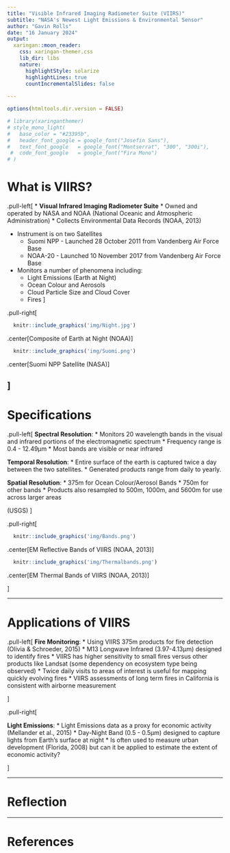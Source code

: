 ```yaml
---
title: "Visible Infrared Imaging Radiometer Suite (VIIRS)"
subtitle: "NASA's Newest Light Emissions & Environmental Sensor"
author: "Gavin Rolls"
date: "16 January 2024"
output:
  xaringan::moon_reader:
    css: xaringan-themer.css
    lib_dir: libs
    nature:
      highlightStyle: solarize
      highlightLines: true
      countIncrementalSlides: false
  
---
```


```r
options(htmltools.dir.version = FALSE)
```

```r
# library(xaringanthemer)
# style_mono_light(
#   base_color = "#23395b",
#   header_font_google = google_font("Josefin Sans"),
#   text_font_google   = google_font("Montserrat", "300", "300i"),
 #  code_font_google   = google_font("Fira Mono")
# )
```

# What is VIIRS?

.pull-left[
* **Visual Infrared Imaging Radiometer Suite**
* Owned and operated by NASA and NOAA (National Oceanic and Atmospheric Administration)
* Collects Environmental Data Records (NOAA, 2013)

* Instrument is on two Satellites 
  * Suomi NPP - Launched 28 October 2011 from Vandenberg Air Force Base
  * NOAA-20 - Launched 10 November 2017 from Vandenberg Air Force Base
  
* Monitors a number of phenomena including:
  * Light Emissions (Earth at Night)
  * Ocean Colour and Aerosols
  * Cloud Particle Size and Cloud Cover
  * Fires
]

.pull-right[
```r
  knitr::include_graphics('img/Night.jpg')
```

.center[Composite of Earth at Night (NOAA)]

```r
  knitr::include_graphics('img/Suomi.png')
```

.center[Suomi NPP Satellite (NASA)]

]
---

# Specifications

.pull-left[
**Spectral Resolution**: 
  * Monitors 20 wavelength bands in the visual and infrared portions of the electromagnetic spectrum
  * Frequency range is 0.4 - 12.49µm
  * Most bands are visible or near infrared

**Temporal Resolution**: 
  * Entire surface of the earth is captured twice a day between the two satellites.
  * Generated products range from daily to yearly.

**Spatial Resolution**:
  * 375m for Ocean Colour/Aerosol Bands
  * 750m for other bands
  * Products also resampled to 500m, 1000m, and 5600m for use across larger areas

(USGS)
]

.pull-right[
```r
  knitr::include_graphics('img/Bands.png')
```

.center[EM Reflective Bands of VIIRS (NOAA, 2013)\n]

```r
  knitr::include_graphics('img/Thermalbands.png')
```

.center[EM Thermal Bands of VIIRS (NOAA, 2013)]

]

---

# Applications of VIIRS

.pull-left[
**Fire Monitoring**: 
  * Using VIIRS 375m products for fire detection (Olivia & Schroeder, 2015)
  * M13 Longwave Infrared (3.97-4.13µm) designed to identify fires
  * VIIRS has higher sensitivity to small fires versus other products like Landsat (some dependency on ecosystem type being observed)
  * Twice daily visits to areas of interest is useful for mapping quickly evolving fires
  * VIIRS assessments of long term fires in California is consistent with airborne measurement

]

.pull-right[

**Light Emissions**: 
  * Light Emissions data as a proxy for economic activity (Mellander et al., 2015)
  * Day-Night Band (0.5 - 0.5µm) designed to capture lights from Earth's surface at night
  * Is often used to measure urban development (Florida, 2008) but can it be applied to estimate the extent of economic activity?

]

---

# Reflection

---

# References



